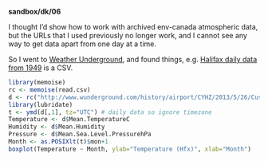 **sandbox/dk/06**

I thought I'd show how to work with archived env-canada atmospheric data, but
the URLs that I used previously no longer work, and I cannot see any way to get
data apart from one day at a time.

So I went to [Weather Underground](www.wunderground.com), and found things, e.g.
[Halifax daily data from 1949](http://www.wunderground.com/history/airport/CYHZ/1949/1/26/CustomHistory.html?dayend=26&monthend=5&yearend=2014&req_city=NA&req_state=NA&req_statename=NA&format=1) is a CSV.

```r
library(memoise)
rc <- memoise(read.csv)
d <- rc("http://www.wunderground.com/history/airport/CYHZ/2013/5/26/CustomHistory.html?dayend=25&monthend=5&yearend=2014&req_city=NA&req_state=NA&req_statename=NA&format=1")
library(lubridate)
t <- ymd(d[,1], tz="UTC") # daily data so ignore timezone
Temperature <- d$Mean.TemperatureC
Humidity <- d$Mean.Humidity
Pressure <- d$Mean.Sea.Level.PressurehPa
Month <- as.POSIXlt(t)$mon+1
boxplot(Temperature ~ Month, ylab="Temperature (Hfx)", xlab="Month")
```

